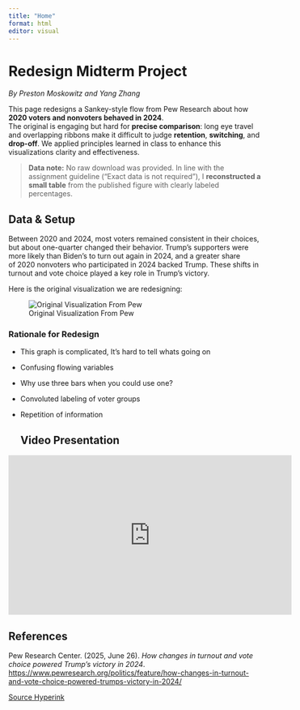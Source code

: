 ```yaml
---
title: "Home"
format: html
editor: visual
---
```


# Redesign Midterm Project

*By Preston Moskowitz and Yang Zhang*

This page redesigns a Sankey-style flow from Pew Research about how **2020 voters and nonvoters behaved in 2024**.\
The original is engaging but hard for **precise comparison**: long eye travel and overlapping ribbons make it difficult to judge **retention**, **switching**, and **drop-off**. We applied principles learned in class to enhance this visualizations clarity and effectiveness.

> **Data note:** No raw download was provided. In line with the assignment guideline (“Exact data is not required”), I **reconstructed a small table** from the published figure with clearly labeled percentages.

## Data & Setup

Between 2020 and 2024, most voters remained consistent in their choices,\
but about one-quarter changed their behavior. Trump’s supporters were\
more likely than Biden’s to turn out again in 2024, and a greater share\
of 2020 nonvoters who participated in 2024 backed Trump. These shifts in\
turnout and vote choice played a key role in Trump’s victory.

Here is the original visualization we are redesigning:

![Original Visualization From Pew](images/original.jpg)

### Rationale for Redesign

-   This graph is complicated, It's hard to tell whats going on

-   Confusing flowing variables

-   Why use three bars when you could use one?

-   Convoluted labeling of voter groups

-   Repetition of information

    ## Video Presentation

<iframe width="560" height="315" src="https://www.youtube.com/embed/iNTL3yPQV1o" title="YouTube video player" frameborder="0" allow="accelerometer; autoplay; clipboard-write; encrypted-media; gyroscope; picture-in-picture" allowfullscreen>

</iframe>

## References

Pew Research Center. (2025, June 26). *How changes in turnout and vote choice powered Trump’s victory in 2024*.\
<https://www.pewresearch.org/politics/feature/how-changes-in-turnout-and-vote-choice-powered-trumps-victory-in-2024/>

[Source Hyperink](https://www.pewresearch.org/politics/feature/how-changes-in-turnout-and-vote-choice-powered-trumps-victory-in-2024/)
